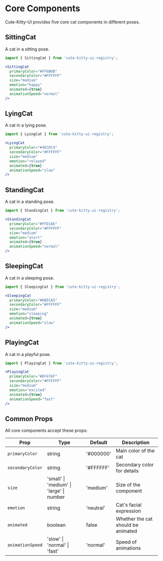 # Core Components

Cute-Kitty-UI provides five core cat components in different poses.

## SittingCat

A cat in a sitting pose.

```jsx
import { SittingCat } from 'cute-kitty-ui-registry';

<SittingCat 
  primaryColor="#FF6B6B"
  secondaryColor="#FFFFFF" 
  size="medium"
  emotion="happy"
  animated={true}
  animationSpeed="normal"
/>
```

## LyingCat

A cat in a lying pose.

```jsx
import { LyingCat } from 'cute-kitty-ui-registry';

<LyingCat 
  primaryColor="#4ECDC4"
  secondaryColor="#FFFFFF" 
  size="medium"
  emotion="relaxed"
  animated={true}
  animationSpeed="slow"
/>
```

## StandingCat

A cat in a standing pose.

```jsx
import { StandingCat } from 'cute-kitty-ui-registry';

<StandingCat 
  primaryColor="#FFD166"
  secondaryColor="#FFFFFF" 
  size="medium"
  emotion="alert"
  animated={true}
  animationSpeed="normal"
/>
```

## SleepingCat

A cat in a sleeping pose.

```jsx
import { SleepingCat } from 'cute-kitty-ui-registry';

<SleepingCat 
  primaryColor="#6B5CA5"
  secondaryColor="#FFFFFF" 
  size="medium"
  emotion="sleeping"
  animated={true}
  animationSpeed="slow"
/>
```

## PlayingCat

A cat in a playful pose.

```jsx
import { PlayingCat } from 'cute-kitty-ui-registry';

<PlayingCat 
  primaryColor="#EF476F"
  secondaryColor="#FFFFFF" 
  size="medium"
  emotion="excited"
  animated={true}
  animationSpeed="fast"
/>
```

## Common Props

All core components accept these props:

| Prop | Type | Default | Description |
|------|------|---------|-------------|
| `primaryColor` | string | '#000000' | Main color of the cat |
| `secondaryColor` | string | '#FFFFFF' | Secondary color for details |
| `size` | 'small' \| 'medium' \| 'large' \| number | 'medium' | Size of the component |
| `emotion` | string | 'neutral' | Cat's facial expression |
| `animated` | boolean | false | Whether the cat should be animated |
| `animationSpeed` | 'slow' \| 'normal' \| 'fast' | 'normal' | Speed of animations |